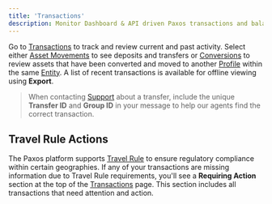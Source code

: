 ```yaml
---
title: 'Transactions'
description: Monitor Dashboard & API driven Paxos transactions and balances.
---
```


[Travel Rule]: dashboard/travel-rule.mdx
[Transactions]: https://dashboard.paxos.com/dashboard/transactions
[Asset Movements]: https://dashboard.paxos.com/dashboard/transactions/asset-movements
[Conversions]: https://dashboard.paxos.com/dashboard/transactions/conversions
[Profile]: dashboard/organization.mdx#profile
[Entity]: dashboard/organization.mdx#entity
[Support]: https://support.paxos.com

Go to [Transactions] to track and review current and past activity.
Select either [Asset Movements] to see deposits and transfers or [Conversions] to review assets that have been converted and moved to another [Profile] within the same [Entity].
A list of recent transactions is available for offline viewing using **Export**.

> When contacting [Support] about a transfer, include the unique **Transfer ID** and **Group ID** in your message to help our agents find the correct transaction.

## Travel Rule Actions

The Paxos platform supports [Travel Rule] to ensure regulatory compliance within certain geographies.
If any of your transactions are missing information due to Travel Rule requirements, you'll see a **Requiring Action** section at the top of the [Transactions] page.
This section includes all transactions that need attention and action.
